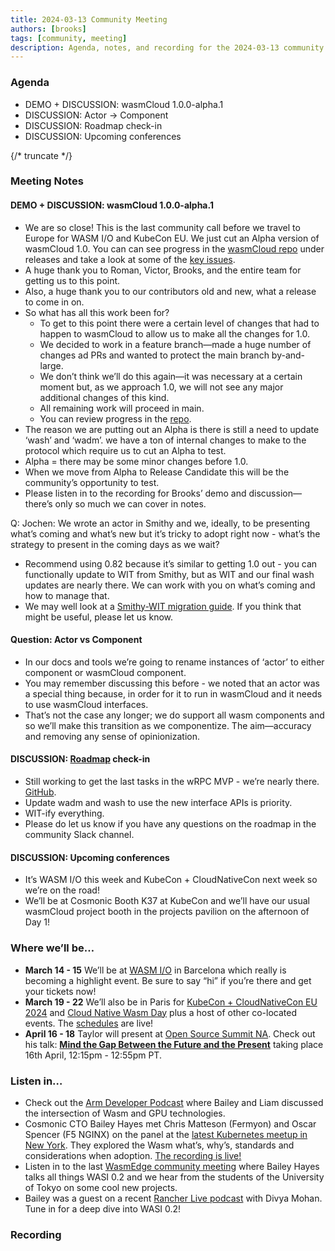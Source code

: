 ```yaml
---
title: 2024-03-13 Community Meeting
authors: [brooks]
tags: [community, meeting]
description: Agenda, notes, and recording for the 2024-03-13 community meeting
---
```



### Agenda

- DEMO + DISCUSSION: wasmCloud 1.0.0-alpha.1
- DISCUSSION: Actor -> Component
- DISCUSSION: Roadmap check-in
- DISCUSSION: Upcoming conferences

{/* truncate */}

### Meeting Notes

#### DEMO + DISCUSSION: wasmCloud 1.0.0-alpha.1

- We are so close! This is the last community call before we travel to Europe for WASM I/O and KubeCon EU. We just cut an Alpha version of wasmCloud 1.0. You can can see progress in the [wasmCloud repo](https://github.com/wasmCloud/wasmCloud/issues) under releases and take a look at some of the [key issues](https://github.com/wasmCloud/wasmCloud/pull/1636).
- A huge thank you to Roman, Victor, Brooks, and the entire team for getting us to this point.
- Also, a huge thank you to our contributors old and new, what a release to come in on.
- So what has all this work been for?
  - To get to this point there were a certain level of changes that had to happen to wasmCloud to allow us to make all the changes for 1.0.
  - We decided to work in a feature branch—made a huge number of changes ad PRs and wanted to protect the main branch by-and-large.
  - We don’t think we’ll do this again—it was necessary at a certain moment but, as we approach 1.0, we will not see any major additional changes of this kind.
  - All remaining work will proceed in main.
  - You can review progress in the [repo](https://github.com/wasmCloud/wasmCloud/issues).
- The reason we are putting out an Alpha is there is still a need to update ‘wash’ and ‘wadm’. we have a ton of internal changes to make to the protocol which require us to cut an Alpha to test.
- Alpha = there may be some minor changes before 1.0.
- When we move from Alpha to Release Candidate this will be the community’s opportunity to test.
- Please listen in to the recording for Brooks’ demo and discussion—there’s only so much we can cover in notes.

Q: Jochen: We wrote an actor in Smithy and we, ideally, to be presenting what’s coming and what’s new but it’s tricky to adopt right now - what’s the strategy to present in the coming days as we wait?

- Recommend using 0.82 because it’s similar to getting 1.0 out - you can functionally update to WIT from Smithy, but as WIT and our final wash updates are nearly there. We can work with you on what’s coming and how to manage that.
- We may well look at a [Smithy-WIT migration guide](https://wasmcloud.com/docs/0.82/concepts/interface-driven-development#compare-wit-vs-smithy). If you think that might be useful, please let us know.

#### Question: Actor vs Component

- In our docs and tools we’re going to rename instances of ‘actor’ to either component or wasmCloud component.
- You may remember discussing this before - we noted that an actor was a special thing because, in order for it to run in wasmCloud and it needs to use wasmCloud interfaces.
- That’s not the case any longer; we do support all wasm components and so we’ll make this transition as we componentize. The aim—accuracy and removing any sense of opinionization.

#### DISCUSSION: [Roadmap](https://wasmcloud.com/docs/roadmap) check-in

- Still working to get the last tasks in the wRPC MVP - we’re nearly there. [GitHub](https://github.com/orgs/wasmCloud/projects/7/views/8).
- Update wadm and wash to use the new interface APIs is priority.
- WIT-ify everything.
- Please do let us know if you have any questions on the roadmap in the community Slack channel.

#### DISCUSSION: Upcoming conferences

- It’s WASM I/O this week and KubeCon + CloudNativeCon next week so we’re on the road!
- We’ll be at Cosmonic Booth K37 at KubeCon and we’ll have our usual wasmCloud project booth in the projects pavilion on the afternoon of Day 1!

### Where we’ll be…

- **March 14 - 15** We’ll be at [WASM I/O](https://2024.wasmio.tech/) in Barcelona which really is becoming a highlight event. Be sure to say “hi” if you’re there and get your tickets now!
- **March 19 - 22** We’ll also be in Paris for [KubeCon + CloudNativeCon EU 2024](https://events.linuxfoundation.org/kubecon-cloudnativecon-europe/) and [Cloud Native Wasm Day](https://events.linuxfoundation.org/kubecon-cloudnativecon-europe/co-located-events/cloud-native-wasm-day/) plus a host of other co-located events. The [schedules](https://events.linuxfoundation.org/kubecon-cloudnativecon-europe/program/schedule/) are live!
- **April 16 - 18** Taylor will present at [Open Source Summit NA](https://events.linuxfoundation.org/open-source-summit-north-america/). Check out his talk: **[Mind the Gap Between the Future and the Present](https://ossna2024.sched.com/#)** taking place 16th April, 12:15pm - 12:55pm PT.

### Listen in…

- Check out the [Arm Developer Podcast](https://www.youtube.com/watch?v=iDTHXGuqXAI) where Bailey and Liam discussed the intersection of Wasm and GPU technologies.
- Cosmonic CTO Bailey Hayes met Chris Matteson (Fermyon) and Oscar Spencer (F5 NGINX) on the panel at the [latest Kubernetes meetup in New York](https://www.meetup.com/new-york-kubernetes-meetup/events/297886914/). They explored the Wasm what’s, why’s, standards and considerations when adoption. [The recording is live!](https://youtu.be/ThcQNR-aVvI)
- Listen in to the last [WasmEdge community meeting](https://youtu.be/ttiE7g2Ojuk) where Bailey Hayes talks all things WASI 0.2 and we hear from the students of the University of Tokyo on some cool new projects.
- Bailey was a guest on a recent [Rancher Live podcast](https://www.youtube.com/watch?v=SPdzvL59tIA) with Divya Mohan. Tune in for a deep dive into WASI 0.2!

### Recording

<YouTube url="https://www.youtube.com/watch?v=4qck8fgM51c" />

